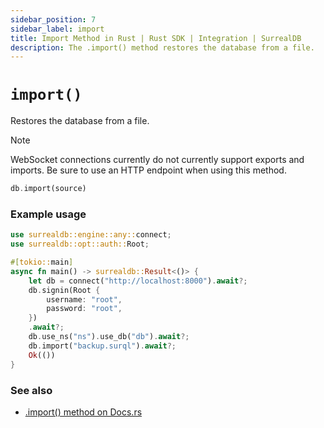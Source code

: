 ```yaml
---
sidebar_position: 7
sidebar_label: import
title: Import Method in Rust | Rust SDK | Integration | SurrealDB
description: The .import() method restores the database from a file.
---
```


# `import()`

Restores the database from a file.

> [!NOTE]
> WebSocket connections currently do not currently support exports and imports. Be sure to use an HTTP endpoint when using this method.

```rust title="Method Syntax"
db.import(source)
```

### Example usage

```rust
use surrealdb::engine::any::connect;
use surrealdb::opt::auth::Root;

#[tokio::main]
async fn main() -> surrealdb::Result<()> {
    let db = connect("http://localhost:8000").await?;
    db.signin(Root {
        username: "root",
        password: "root",
    })
    .await?;
    db.use_ns("ns").use_db("db").await?;
    db.import("backup.surql").await?;
    Ok(())
}
```

### See also

* [.import() method on Docs.rs](https://docs.rs/surrealdb/latest/surrealdb/struct.Surreal.html#method.import)
